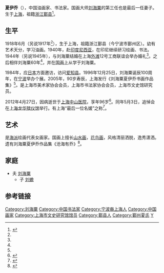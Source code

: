 '''夏伊乔'''（{{bd|1918年||2012年|4月27日}}），中国油画家、书法家。国画大师[[刘海粟|刘海粟]]的第三任也是最后一任妻子。生于[[上海|上海]]，祖籍[[浙江|浙江]][[鄞县|鄞县]]<ref name="xia">{{cite web |url=http://art.china.cn/zixun/2012-04/28/content_4974620.htm |title=刘海粟夫人夏伊乔去世 与“艺术叛徒”相伴60年 |publisher=艺术中国 |author=文章来源：[[新民晚报|新民晚报]] |date=时间： 2012-04-28 13:45:34 |accessdate=2014-07-15 |language=zh-CN |archive-date=2014-07-20 |archive-url=https://web.archive.org/web/20140720140935/http://art.china.cn/zixun/2012-04/28/content_4974620.htm |dead-url=no }}</ref>。

==生平==
1918年6月（另说1917年<ref name="xia"/>），生于上海，祖籍浙江鄞县（今宁波市鄞州区）。幼有艺术天分，学习油画。1940年，赴[[印度尼西亚|印度尼西亚]]，在印尼继续研习绘画、书法。1944年（另说1945年），与刘海粟结婚在上海[[外滩|外滩]]12号工商联谊会举办婚礼<ref name="xia"/>。之后相伴刘海粟60年<ref name="xia"/>，并在[[国画|国画]]上从学于刘海粟。

1984年，应[[日本|日本]]方面邀访，访问[[爱知县|爱知县]]。1996年12月25日，刘海粟诞辰100周年，在[[宁波|宁波]]举办个展。2005年，90岁寿辰，上海发行《刘海粟夏伊乔书画作品集》<ref name="xia"/>。是上海市美术家协会会员，上海市书法家协会会员，上海市文史馆研究员。

2012年4月27日，因病逝世于[[上海中山医院|上海中山医院]]，享年96岁<ref >{{cite web |url=http://news.96hq.com/a/20120428/1808.html |title=刘海粟背后的女人 96岁高龄夏伊乔去世 |publisher=环球收藏网 |author=东南网 |date=2012年4月28日 |accessdate=2014-07-15 |language=zh-CN |archive-url=https://web.archive.org/web/20140720083312/http://news.96hq.com/a/20120428/1808.html |archive-date=2014年7月20日 |dead-url=yes }}</ref>。同年5月3日，追悼会在[[上海龙华殡仪馆|上海龙华殡仪馆]]举行。有上海“最后一位名媛”之称<ref >{{cite web |url=http://culture.cz001.com.cn/front/2012/0507/188295.shtml |title=刘海粟夫人夏伊乔：最后的名媛 |publisher=常州文化 |author=来源：[[常州日报|常州日报]] |date=2012-05-07|accessdate=2014-07-15 |language=zh-CN |archive-url=https://web.archive.org/web/20140808051753/http://culture.cz001.com.cn/front/2012/0507/188295.shtml |archive-date=2014-08-08 |dead-url=yes }}</ref>。

==艺术==

是[[海派|海派]]绘画代表女画家。国画上擅长[[山水画|山水画]]，[[花鸟画|花鸟画]]，风格清丽洒脱，逸秀潇洒。遗有刘海粟夏伊乔作品集《沧海有乔》<ref>{{cite web|url=http://www.wjda.gov.cn/ReadNews.asp?NewsID=1761|title=刘海粟夏伊乔作品集《沧海有乔》入藏武进区档案馆|publisher=武进档案信息网|author=出处：常州市武进区档案局|date=2014-04-01|accessdate=2014-07-15|language=zh-CN|deadurl=yes|archiveurl=https://web.archive.org/web/20140720223644/http://www.wjda.gov.cn/ReadNews.asp?NewsID=1761|archivedate=2014年7月20日}}</ref>。

==家庭==
* 夫 [[刘海粟|刘海粟]]
** 子 [[刘蟾|刘蟾]]

==参考链接==
{{reflist|2}}

{{DEFAULTSORT:X}}
[[Category:刘海粟|Category:刘海粟]]
[[Category:中国书法家|Category:中国书法家]]
[[Category:宁波裔上海人|Category:宁波裔上海人]]
[[Category:中国画家|Category:中国画家]]
[[Category:上海市文史研究馆馆员|Category:上海市文史研究馆馆员]]
[[Category:鄞县人|Category:鄞县人]]
[[Category:鄞州夏氏|Category:鄞州夏氏]]
[[Category:夏姓|Y]]